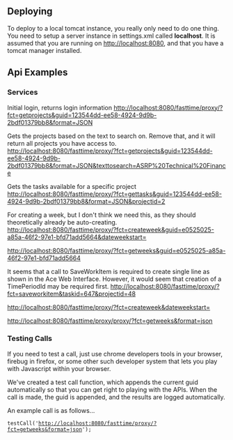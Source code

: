 == Deploying ==
To deploy to a local tomcat instance, you really only need to do one thing.
You need to setup a server instance in settings.xml called '''localhost'''.
It is assumed that you are running on http://localhost:8080, and that you have
a tomcat manager installed.

== Api Examples ==
=== Services ===
Initial login, returns login information
http://localhost:8080/fasttime/proxy/?fct=getprojects&guid=123544dd-ee58-4924-9d9b-2bdf01379bb8&format=JSON

Gets the projects based on the text to search on.  Remove that, and it will return all projects you have access to.
http://localhost:8080/fasttime/proxy/?fct=getprojects&guid=123544dd-ee58-4924-9d9b-2bdf01379bb8&format=JSON&texttosearch=ASRP%20Technical%20Finance

Gets the tasks available for a specific project
http://localhost:8080/fasttime/proxy/?fct=gettasks&guid=123544dd-ee58-4924-9d9b-2bdf01379bb8&format=JSON&projectid=2

For creating a week, but I don't think we need this, as they should theoretically already be auto-creating.
http://localhost:8080/fasttime/proxy/?fct=createweek&guid=e0525025-a85a-46f2-97e1-bfd71add5664&dateweekstart=

http://localhost:8080/fasttime/proxy/?fct=getweeks&guid=e0525025-a85a-46f2-97e1-bfd71add5664

It seems that a call to SaveWorkItem is required to create single line as shown in the Ace Web Interface.  However, it would seem that creation of a TimePeriodId may be required first.
http://localhost:8080/fasttime/proxy/?fct=saveworkitem&taskid=647&projectid=48


http://localhost:8080/fasttime/proxy/?fct=createweek&dateweekstart=

http://localhost:8080/fasttime/proxy/proxy/?fct=getweeks&format=json

=== Testing Calls ===
If you need to test a call, just use chrome developers tools in your browser,
firebug in firefox, or some other such developer system that lets you play
with Javascript within your browser.

We've created a test call function, which appends the current guid
automatically so that you can get right to playing with the APIs.  When the
call is made, the guid is appended, and the results are logged automatically.

An example call is as follows...
 testCall('http://localhost:8080/fasttime/proxy/?fct=getweeks&format=json');